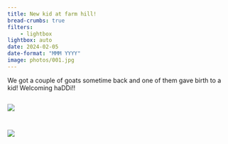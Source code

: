 ```yaml
---
title: New kid at farm hill!
bread-crumbs: true
filters:
    - lightbox
lightbox: auto
date: 2024-02-05
date-format: "MMM YYYY"
image: photos/001.jpg
---
```


We got a couple of goats sometime back and one of them gave birth to a kid! Welcoming haDDi!! 

::: {style="display: grid;grid-template-columns: repeat(auto-fill, minmax(250px, 1fr));grid-gap: 1em;"}


![](photos/001.jpg){group="my-gallery"}

![](photos/002.jpg){group="my-gallery"}

:::
